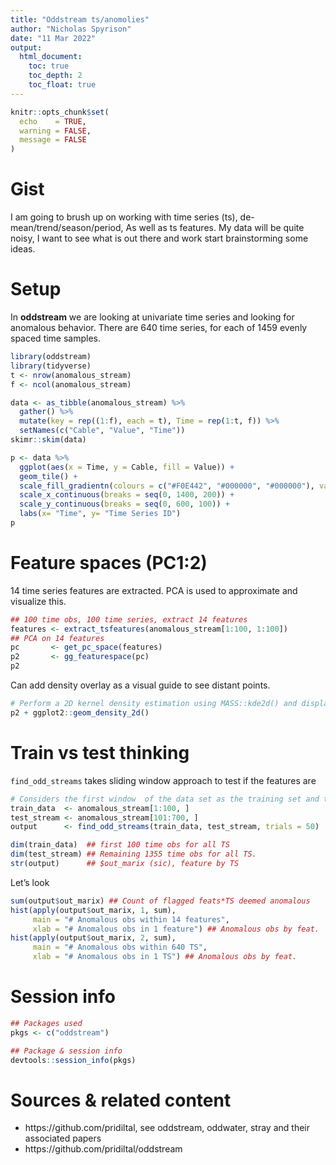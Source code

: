 ```yaml
---
title: "Oddstream ts/anomolies"
author: "Nicholas Spyrison"
date: "11 Mar 2022"
output: 
  html_document:
    toc: true
    toc_depth: 2
    toc_float: true
---
```


```r
knitr::opts_chunk$set(
  echo    = TRUE,
  warning = FALSE,
  message = FALSE
)
```

# Gist

<!-- Before working with Klaus -->
I am going to brush up on working with time series (ts), de-mean/trend/season/period, As well as ts features. My data will be quite noisy, I want to see what is out there and work start brainstorming some ideas.


# Setup

In __oddstream__ we are looking at univariate time series and looking for anomalous behavior. There are 640 time series, for each of 1459 evenly spaced time samples.

```r
library(oddstream)
library(tidyverse)
t <- nrow(anomalous_stream)
f <- ncol(anomalous_stream)

data <- as_tibble(anomalous_stream) %>%
  gather() %>%
  mutate(key = rep((1:f), each = t), Time = rep(1:t, f)) %>%
  setNames(c("Cable", "Value", "Time"))
skimr::skim(data)

p <- data %>%
  ggplot(aes(x = Time, y = Cable, fill = Value)) +
  geom_tile() +
  scale_fill_gradientn(colours = c("#F0E442", "#000000", "#000000"), values = c(0, .1, max(anomalous_stream))) +
  scale_x_continuous(breaks = seq(0, 1400, 200)) +
  scale_y_continuous(breaks = seq(0, 600, 100)) +
  labs(x= "Time", y= "Time Series ID")
p
```


# Feature spaces (PC1:2)

14 time series features are extracted. PCA is used to approximate and visualize this.

```r
## 100 time obs, 100 time series, extract 14 features
features <- extract_tsfeatures(anomalous_stream[1:100, 1:100]) 
## PCA on 14 features
pc       <- get_pc_space(features)
p2       <- gg_featurespace(pc)
p2
```

Can add density overlay as a visual guide to see distant points.

```r
# Perform a 2D kernel density estimation using MASS::kde2d() and display the results with contours.
p2 + ggplot2::geom_density_2d()
```


# Train vs test thinking

`find_odd_streams` takes sliding window approach to test if the features are 

```r
# Considers the first window  of the data set as the training set and the remaining as the test stream
train_data  <- anomalous_stream[1:100, ]
test_stream <- anomalous_stream[101:700, ]
output      <- find_odd_streams(train_data, test_stream, trials = 50)

dim(train_data)  ## first 100 time obs for all TS
dim(test_stream) ## Remaining 1355 time obs for all TS.
str(output)      ## $out_marix (sic), feature by TS 
```

Let's look 

```r
sum(output$out_marix) ## Count of flagged feats*TS deemed anomalous
hist(apply(output$out_marix, 1, sum),
     main = "# Anomalous obs within 14 features",
     xlab = "# Anomalous obs in 1 feature") ## Anomalous obs by feat.
hist(apply(output$out_marix, 2, sum),
     main = "# Anomalous obs within 640 TS",
     xlab = "# Anomalous obs in 1 TS") ## Anomalous obs by feat.
```



# Session info

```r
## Packages used
pkgs <- c("oddstream")

## Package & session info
devtools::session_info(pkgs)
```

# Sources & related content

- https://github.com/pridiltal, see oddstream, oddwater, stray and their associated papers
- https://github.com/pridiltal/oddstream
